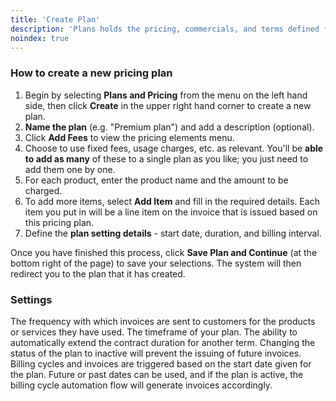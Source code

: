 ```yaml
---
title: 'Create Plan'
description: 'Plans holds the pricing, commercials, and terms defined for the customers.'
noindex: true
---
```


### How to create a new pricing plan

1.  Begin by selecting **Plans and Pricing** from the menu on the left hand side, then click **Create** in the upper right hand corner to create a new plan.
2.  **Name the plan** (e.g. "Premium plan") and add a description (optional).
3.  Click **Add Fees** to view the pricing elements menu.
4.  Choose to use fixed fees, usage charges, etc. as relevant. You'll be **able to add as many** of these to a single plan as you like; you just need to add them one by one.
5.  For each product, enter the product name and the amount to be charged.
6.  To add more items, select **Add Item** and fill in the required details. Each item you put in will be a line item on the invoice that is issued based on this pricing plan.
7.  Define the **plan setting details** - start date, duration, and billing interval.
    
Once you have finished this process, click **Save Plan and Continue** (at the bottom right of the page) to save your selections.
<Note>
 The system will then redirect you to the plan that it has created.
 </Note>

### Settings
<AccordionGroup>
  <Accordion title="Billing interval">
    The frequency with which invoices are sent to customers for the products or services they have used.
  </Accordion>
  <Accordion title="Plan duration">
    The timeframe of your plan.
  </Accordion>
  <Accordion title="Auto-renewal">
    The ability to automatically extend the contract duration for another term.
  </Accordion>
  <Accordion title="Activation / Deactivation">
    Changing the status of the plan to inactive will prevent the issuing of future invoices.
  </Accordion>
  <Accordion title="Start date">
    Billing cycles and invoices are triggered based on the start date given for the plan. Future or past dates can be used, and if the plan is active, the billing cycle automation flow will generate invoices accordingly.
  </Accordion>
</AccordionGroup>